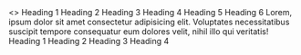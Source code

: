 
<Meta title="Components/Typography" />


<Canvas>
  <Story name="all variants">
    <>
      <Typography variant="h1">Heading 1</Typography>
      <Typography variant="h2">Heading 2</Typography>
      <Typography variant="h3">Heading 3</Typography>
      <Typography variant="h4">Heading 4</Typography>
      <Typography variant="h5">Heading 5</Typography>
      <Typography variant="h6">Heading 6</Typography>
      <Typography variant="p">
        Lorem, ipsum dolor sit amet consectetur adipisicing elit. Voluptates necessitatibus suscipit tempore consequatur eum dolores velit, nihil illo qui veritatis!
      </Typography>
    </>
  </Story>
</Canvas>

<Canvas>
  <Story name="heading 1">
    <Typography variant="h1">Heading 1</Typography>
  </Story>
</Canvas>

<Canvas>
  <Story name="heading 2">
    <Typography variant="h2">Heading 2</Typography>
  </Story>
</Canvas>

<Canvas>
  <Story name="heading 3">
    <Typography variant="h3">Heading 3</Typography>
  </Story>
</Canvas>

<Canvas>
  <Story name="heading 4">
    <Typography variant="h4">Heading 4</Typography>
  </Story>
</Canvas>
